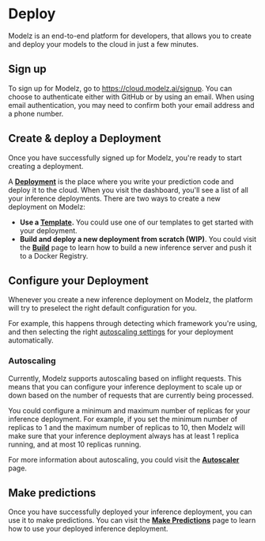 # Deploy

Modelz is an end-to-end platform for developers, that allows you to create and deploy your models to the cloud in just a few minutes.

## Sign up

To sign up for Modelz, go to https://cloud.modelz.ai/signup. You can choose to authenticate either with GitHub or by using an email. When using email authentication, you may need to confirm both your email address and a phone number.

## Create & deploy a Deployment

Once you have successfully signed up for Modelz, you're ready to start creating a deployment.

A [**Deployment**](../concepts/deployment) is the place where you write your prediction code and deploy it to the cloud. When you visit the dashboard, you'll see a list of all your inference deployments. There are two ways to create a new deployment on Modelz:

- **Use a [Template](../templates).** You could use one of our templates to get started with your deployment.
- **Build and deploy a new deployment from scratch (WIP)**. You could visit the [**Build**](../deployments/build) page to learn how to build a new inference server and push it to a Docker Registry.

## Configure your Deployment

Whenever you create a new inference deployment on Modelz, the platform will try to preselect the right default configuration for you.

For example, this happens through detecting which framework you're using, and then selecting the right [autoscaling settings](../concepts/autoscaling) for your deployment automatically.

### Autoscaling

Currently, Modelz supports autoscaling based on inflight requests. This means that you can configure your inference deployment to scale up or down based on the number of requests that are currently being processed.

You could configure a minimum and maximum number of replicas for your inference deployment. For example, if you set the minimum number of replicas to 1 and the maximum number of replicas to 10, then Modelz will make sure that your inference deployment always has at least 1 replica running, and at most 10 replicas running.

For more information about autoscaling, you could visit the [**Autoscaler**](../concepts/deployment#autoscaler) page.

## Make predictions

Once you have successfully deployed your inference deployment, you can use it to make predictions. You can visit the [**Make Predictions**](./inference) page to learn how to use your deployed inference deployment.
